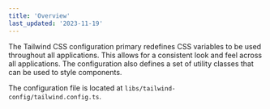 ```yaml
---
title: 'Overview'
last_updated: '2023-11-19'
---
```


The Tailwind CSS configuration primary redefines CSS variables to be used throughout all applications. This allows for a consistent look and feel across all applications. The configuration also defines a set of utility classes that can be used to style components.

The configuration file is located at `libs/tailwind-config/tailwind.config.ts`.
